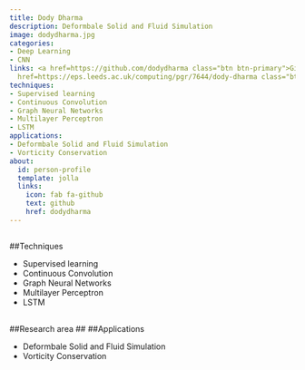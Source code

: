 ```yaml
---
title: Dody Dharma
description: Deformbale Solid and Fluid Simulation
image: dodydharma.jpg
categories:
- Deep Learning
- CNN
links: <a href=https://github.com/dodydharma class="btn btn-primary">Github</a><a
  href=https://eps.leeds.ac.uk/computing/pgr/7644/dody-dharma class="btn btn-secondary">Website</a>
techniques:
- Supervised learning
- Continuous Convolution
- Graph Neural Networks
- Multilayer Perceptron
- LSTM
applications:
- Deformbale Solid and Fluid Simulation
- Vorticity Conservation
about:
  id: person-profile
  template: jolla
  links:
    icon: fab fa-github
    text: github
    href: dodydharma
---
```

   
:::{#person-profile}
:::
   
##
##Techniques
   
- Supervised learning
- Continuous Convolution
- Graph Neural Networks
- Multilayer Perceptron
- LSTM
   
##
##Research area
##
##Applications
   
- Deformbale Solid and Fluid Simulation
- Vorticity Conservation
